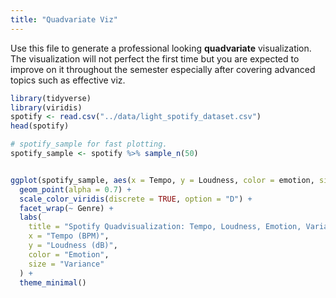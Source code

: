 ```yaml
---
title: "Quadvariate Viz"
---
```


Use this file to generate a professional looking **quadvariate** visualization.  The visualization will not perfect the first time but you are expected to improve on it throughout the semester especially after covering advanced topics such as effective viz.

```r
library(tidyverse)
library(viridis)
spotify <- read.csv("../data/light_spotify_dataset.csv")
head(spotify)
```

```r
# spotify_sample for fast plotting.
spotify_sample <- spotify %>% sample_n(50)


ggplot(spotify_sample, aes(x = Tempo, y = Loudness, color = emotion, size = variance)) +
  geom_point(alpha = 0.7) +
  scale_color_viridis(discrete = TRUE, option = "D") +
  facet_wrap(~ Genre) +
  labs(
    title = "Spotify Quadvisualization: Tempo, Loudness, Emotion, Variance by Genre",
    x = "Tempo (BPM)",
    y = "Loudness (dB)",
    color = "Emotion",
    size = "Variance"
  ) +
  theme_minimal()

```

